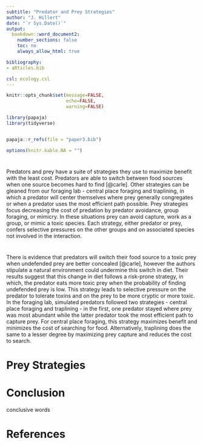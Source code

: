 ```yaml
---
subtitle: "Predator and Prey Strategies"
author: "J. Hillert"
date: "`r Sys.Date()`"
output:
  bookdown::word_document2:
    number_sections: false
    toc: no
    always_allow_html: true

bibliography:
- aRticles.bib

csl: ecology.csl
---
```



```r

knitr::opts_chunk$set(message=FALSE,
                      echo=FALSE,
                      warning=FALSE)

library(papaja)
library(tidyverse)


papaja::r_refs(file = "paper3.bib")

options(knitr.kable.NA = "")


```

#

Predators and prey have a suite of strategies they use to maximize benefit with the least cost. Predators are able to switch between food sources when one source becomes hard to find [@carle]. Other strategies can be gleaned from our foraging lab - central place foraging and traplining, in which a predator will center themselves where prey generally congregates or when a predator uses the most efficient path possible. Prey strategies focus decreasing the cost of predation by predator avoidance, group foraging, or mimicry. In these situations prey can avoid capture, work as a group, or mimic a toxic species. Each strategy, either predator or prey, confers selective pressures on the other groups and on associated species not involved in the interaction.

#

There is evidence that predators will switch their food source to a toxic prey when undefended prey are better concealed [@carle], however the authors stipulate a natural environment could undermine this switch in diet. Their results suggest that this change in diet follows a risk-prone strategy, in which, the predator eats more toxic prey when the probability of finding undefended prey is low. This strategy leads to selective pressure on the predator to tolerate toxins and on the prey to be more cryptic or more toxic. In the foraging lab, simulated predators followed two strategies - central place foraging and traplining - in the first, one predator stayed where prey was most abundant while the latter predator took the most efficient path to capture prey. For central place foraging, this strategy maximizes benefit and minimizes the cost of searching for food. Alternatively, traplining does the same to a lesser degree by maximizing prey capture and reduces the cost to search.

# Prey Strategies



# Conclusion

conclusive words

# References
